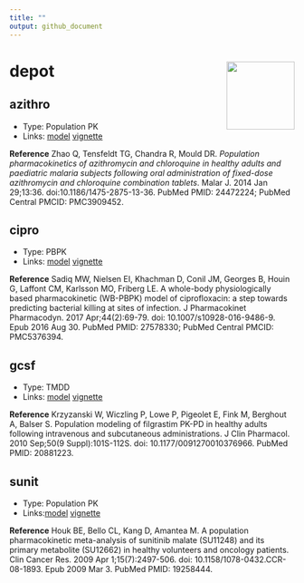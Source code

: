 ```yaml
---
title: ""
output: github_document
---
```

# depot <img src = "vignette/img/mrgsolve_hex.png" align="right" width="120px"></img>

## azithro 

- Type: Population PK
- Links: [model](inst/models/azithro.cpp) [vignette](vignette/azithro.md)

__Reference__
Zhao Q, Tensfeldt TG, Chandra R, Mould DR. _Population 
pharmacokinetics of azithromycin and chloroquine in healthy adults and paediatric
malaria subjects following oral administration of fixed-dose azithromycin and 
chloroquine combination tablets_. Malar J. 2014 Jan 29;13:36. 
doi:10.1186/1475-2875-13-36. PubMed PMID: 24472224; PubMed Central 
PMCID: PMC3909452.


## cipro 
- Type: PBPK
- Links: [model](inst/models/cipro.cpp) [vignette](vignette/cipro.md)

__Reference__
Sadiq MW, Nielsen EI, Khachman D, Conil JM, Georges B, Houin G, Laffont CM,
Karlsson MO, Friberg LE. A whole-body physiologically based pharmacokinetic
(WB-PBPK) model of ciprofloxacin: a step towards predicting bacterial killing at 
sites of infection. J Pharmacokinet Pharmacodyn. 2017 Apr;44(2):69-79. doi:
10.1007/s10928-016-9486-9. Epub 2016 Aug 30. PubMed PMID: 27578330; PubMed
Central PMCID: PMC5376394.

## gcsf

- Type: TMDD
- Links: [model](inst/models/gcsf.cpp) [vignette](vignette/gcsf.md)

__Reference__
Krzyzanski W, Wiczling P, Lowe P, Pigeolet E, Fink M, Berghout A, Balser S.
Population modeling of filgrastim PK-PD in healthy adults following intravenous
and subcutaneous administrations. J Clin Pharmacol. 
2010 Sep;50(9 Suppl):101S-112S. doi: 10.1177/0091270010376966. 
PubMed PMID: 20881223.

## sunit

- Type: Population PK
- Links:[model](inst/models/sunit.cpp) [vignette](vignette/sunit.md)

__Reference__
Houk BE, Bello CL, Kang D, Amantea M. A population pharmacokinetic
meta-analysis of sunitinib malate (SU11248) and its primary metabolite
(SU12662) in healthy volunteers and oncology patients. Clin Cancer Res. 
2009 Apr 1;15(7):2497-506. doi: 10.1158/1078-0432.CCR-08-1893. Epub 2009 
Mar 3. PubMed PMID: 19258444.
